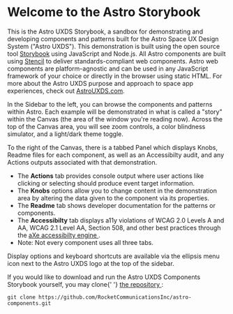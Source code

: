 
<Meta title="Astro UXDS/Welcome/Start Here" />

# Welcome to the Astro Storybook

This is the Astro UXDS Storybook, a sandbox for demonstrating and developing components and patterns built for
the Astro Space UX Design System ("Astro UXDS"). This demonstration is built using the open source tool
[Storybook](https://storybook.js.org/) using JavaScript and Node.js. All Astro components are built
using <a href="https://stenciljs.com/docs/introduction" target="_blank">Stencil</a> to deliver standards-compliant web components.
Astro web components are platform-agnostic and can be used in any JavaScript framework of your choice or directly in the browser
using static HTML. For more about the Astro UXDS purpose and approach to space app experiences, check out <a href="https://www.astrouxds.com/" target="_blank">AstroUXDS.com</a>.

In the Sidebar to the left, you can browse the components and patterns within Astro. Each example will
be demonstrated in what is called a "story" within the Canvas (the area of the window you're
reading now). Across the top of the Canvas area, you will see zoom controls, a color blindness
simulator, and a light/dark theme toggle.

<p>
    To the right of the Canvas, there is a tabbed Panel which displays Knobs,
    Readme files for each component, as well as an Accessibilty audit, and any
    Actions outputs associated with that demonstration.
</p>
<ul>
    <li>
        The <b>Actions</b> tab provides console output where user actions like
        clicking or selecting should produce event target information.
    </li>
    <li>
        The <b>Knobs</b> options allow you to change content in the
        demonstration area by altering the data given to the component via its
        properties.
    </li>
    <li>
        The <b>Readme</b> tab shows developer documentation for the patterns or
        components.
    </li>
    <li>
        The <b>Accessibilty</b> tab displays a11y violations of WCAG 2.0 Levels
        A and AA, WCAG 2.1 Level AA, Section 508, and other best practices
        through the
        <a href="https://github.com/dequelabs/axe-core" target="_blank">
            aXe accessibilty engine
        </a>.
    </li>
    <li>Note: Not every component uses all three tabs.</li>
</ul>
<p>
    Display options and keyboard shortcuts are available via the ellipsis menu
    icon next to the Astro UXDS logo at the top of the sidebar.
</p>
<p>
    If you would like to download and run the Astro UXDS Components Storybook
    yourself, you may clone{' '}
    <a
        href="https://github.com/RocketCommunicationsInc/astro-components.git"
        target="_blank"
    >
        the repository
    </a>
    :
</p>
<code class="language-sh">git clone https://github.com/RocketCommunicationsInc/astro-components.git</code>
